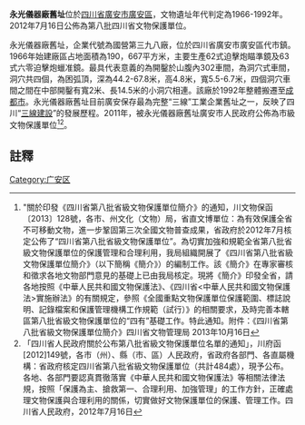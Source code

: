 {{msg:四川省文物保護單位
|名稱 = 永光儀器廠舊址
|編號 = 443
|圖片 = 
|級別 = S8
|分類 = 
|時代 = 1966-1992年
|地点 = [[四川省|四川省]][[廣安市|廣安市]][[廣安區|廣安區]]
|坐標 =
|登錄 = 2012年7月16日
}}
'''永光儀器廠舊址'''位於[[四川省|四川省]][[廣安市|廣安市]][[廣安區|廣安區]]，文物遺址年代判定為1966-1992年。2012年7月16日公佈為第八批四川省文物保護單位。

永光儀器廠舊址，企業代號為國營第三九八廠，位於四川省廣安市廣安區代市鎮。1966年始建廠區占地面積為190，667平方米，主要生產62式迫擊炮瞄準鏡及63式六零迫擊炮蠟准鏡。最具代表意義的為開鑿於山腹內302車間，為洞穴式車間，洞穴共四個，為困弧頂，深為44.2-67.8米，高4.8米，寬5.5-6.7米，四個洞穴車間之間在中部開鑿有寬2米、長14.5米的小洞穴相連。該廠於1992年整體搬遷至[[成都市|成都市]]。永光儀器廠舊址目前廣安保存最為完整“三線”工業企業舊址之一，反映了四川“[[三線建設|三線建設]]”的發展歷程。2011年，被永光儀器廠舊址廣安市人民政府公佈為市級文物保護單位<ref>"關於印發《四川省第八批省級文物保護單位簡介》的通知，川文物保函〔2013〕128號，各市、州文化（文物）局，省直文博單位：為有效保護全省不可移動文物，進一步鞏固第三次全國文物普查成果，省政府於2012年7月核定公佈了“四川省第八批省級文物保護單位”。為切實加強和規範全省第八批省級文物保護單位的保護管理和合理利用，我局組織開展了《四川省第八批省級文物保護單位簡介》（以下簡稱《簡介》）的編制工作。該《簡介》在專家審核和徵求各地文物部門意見的基礎上已由我局核定。現將《簡介》印發全省，請各地按照《中華人民共和國文物保護法》、《四川省<中華人民共和國文物保護法>實施辦法》的有關規定，參照《全國重點文物保護單位保護範圍、標誌說明、記錄檔案和保護管理機構工作規範（試行）》的相關要求，及時完善本轄區第八批省級文物保護單位的“四有”基礎工作。特此通知。附件：《四川省第八批省級文物保護單位簡介》四川省文物管理局  2013年10月16日</ref><ref>「四川省人民政府關於公布第八批省級文物保護單位名單的通知」，川府函[2012]149號，各市（州）、縣（市、區）人民政府，省政府各部門、各直屬機構：省政府核定四川省第八批省級文物保護單位（共計484處），現予公布。各地、各部門要認真貫徹落實《中華人民共和國文物保護法》等相關法律法規，按照「保護為主、搶救第一、合理利用、加強管理」的工作方針，正確處理文物保護與合理利用的關係，切實做好文物保護單位的保護、管理工作。四川省人民政府，2012年7月16日</ref>。
==註釋==
{{reflist}}

[[Category:广安区|Category:广安区]]